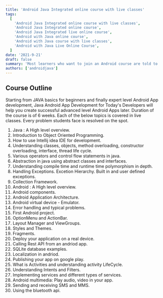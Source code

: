 ```yaml
---
title: 'Android Java Integrated online course with live classes'
tags:
  [
    'Android Java Integrated online course with live classes',
    'Android Java Integrated online course',
    'Android Java Integrated live online course',
    'Android with Java online course',
    'Android with Java course with live classes',
    'Android with Java Live Online Course',
  ]
date: '2021-9-21'
draft: false
summary: 'Most learners who want to join an Android course are told to first go learn Java. However, not with this online course. From basics of JAVA to Android App Development, this course covers it all.'
authors: ['androidjava']
---
```


## Course Outline

Starting from JAVA basics for beginners and finally expert level Android App development, Java Android App Development for Today's Developers will help you create successful advanced level Android Apps later.
Duration of the course is of 6 weeks. Each of the below topics is covered in live classes. Every problem students face is resolved on the spot.

1. Java : A High level overview.
2. Introduction to Object Oriented Programming.
3. How to use Intellij idea IDE for development.
4. Understanding classes, objects, method overloading, constructor overloading, interface, thread life cycle.
5. Various operators and control flow statements in java.
6. Abstraction in java using abstract classes and interfaces.
7. Understanding compile time and runtime time polymorphism in depth.
8. Handling Exceptions. Excetion Hierarchy. Built in and user defined exceptions.
9. Collection Framework.
10. Android : A High level overview.
11. Android components.
12. Android Application Architecture.
13. Android virtual device - Emulator.
14. Error handling and typical problems.
15. First Android project.
16. OptionMenu and ActionBar.
17. Layout Manager and ViewGroups.
18. Styles and Themes.
19. Fragments.
20. Deploy your application on a real device.
21. Calling Rest API from an andriod app.
22. SQLite database examples.
23. Localization in andriod.
24. Publishing your app on google play.
25. What is Activities and understanding activity LifeCycle.
26. Understanding Intents and Filters.
27. Implementing services and different types of services.
28. Android multimedia: Play audio, video in your app.
29. Sending and receiving SMS and MMS.
30. Using the bluetooth api.
